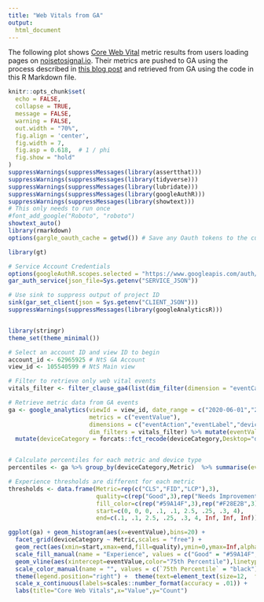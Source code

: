 ```yaml
---
title: "Web Vitals from GA"
output:
  html_document
---
```


The following plot shows [Core Web Vital](https://web.dev/vitals/) metric results from users loading pages on [noisetosignal.io](https://www.noisetosignal.io/). Their metrics are pushed to GA using the process described in [this blog post](https://www.noisetosignal.io/2020/05/add-web-vitals-to-google-analytics/) and retrieved from GA using the code in this R Markdown file.

```r

knitr::opts_chunk$set(
  echo = FALSE,
  collapse = TRUE,
  message = FALSE,
  warning = FALSE,
  out.width = "70%",
  fig.align = 'center',
  fig.width = 7,
  fig.asp = 0.618,  # 1 / phi
  fig.show = "hold"
)
suppressWarnings(suppressMessages(library(assertthat)))
suppressWarnings(suppressMessages(library(tidyverse)))
suppressWarnings(suppressMessages(library(lubridate)))
suppressWarnings(suppressMessages(library(googleAuthR)))
suppressWarnings(suppressMessages(library(showtext)))
# This only needs to run once
#font_add_google("Roboto", "roboto")
showtext_auto()
library(rmarkdown)
options(gargle_oauth_cache = getwd()) # Save any Oauth tokens to the current directory

library(gt)

# Service Account Credentials
options(googleAuthR.scopes.selected = "https://www.googleapis.com/auth/analytics.readonly")
gar_auth_service(json_file=Sys.getenv("SERVICE_JSON"))

# Use sink to suppress output of project ID
sink(gar_set_client(json = Sys.getenv("CLIENT_JSON")))
suppressWarnings(suppressMessages(library(googleAnalyticsR)))


library(stringr)
theme_set(theme_minimal())

# Select an account ID and view ID to begin
account_id <- 62965925 # NtS GA Account
view_id <- 105540599 # NtS Main view
```

```r

# Filter to retrieve only web vital events
vitals_filter <- filter_clause_ga4(list(dim_filter(dimension = "eventCategory",operator = "EXACT", expressions = "Web Vital Reporting")))

# Retrieve metric data from GA events
ga <- google_analytics(viewId = view_id, date_range = c("2020-06-01","2020-06-05"),
                       metrics = c("eventValue"),
                       dimensions = c("eventAction","eventLabel","deviceCategory"),
                       dim_filters = vitals_filter) %>% mutate(eventValue = eventValue / 1000.0) %>%
  mutate(deviceCategory = forcats::fct_recode(deviceCategory,Desktop="desktop",Mobile="mobile")) %>% rename(Metric=eventAction)


# Calculate percentiles for each metric and device type
percentiles <- ga %>% group_by(deviceCategory,Metric)  %>% summarise(eventValue = quantile(eventValue,.75))

# Experience thresholds are different for each metric
thresholds <- data.frame(Metric=rep(c("CLS","FID","LCP"),3), 
                         quality=c(rep("Good",3),rep("Needs Improvement",3),rep("Poor",3)),
                         fill_color=c(rep("#59A14F",3),rep("#F28E2B",3),rep("#E15759",3)),
                         start=c(0, 0, 0, .1, .1, 2.5, .25, .3, 4),
                         end=c(.1, .1, 2.5, .25, .3, 4, Inf, Inf, Inf))

ggplot(ga) + geom_histogram(aes(x=eventValue),bins=20) + 
  facet_grid(deviceCategory ~ Metric,scales = "free") +
  geom_rect(aes(xmin=start,xmax=end,fill=quality),ymin=0,ymax=Inf,alpha=.25,data=thresholds) + 
  scale_fill_manual(name = "Experience", values = c("Good" = "#59A14F","Needs Improvement"="#F28E2B","Poor"="#E15759")) +
  geom_vline(aes(xintercept=eventValue,color="75th Percentile"),linetype=3,size=1,data=percentiles) +
  scale_color_manual(name = "", values = c(`75th Percentile` = "black")) +
  theme(legend.position="right") +  theme(text=element_text(size=12,  family="roboto")) +
  scale_x_continuous(labels=scales::number_format(accuracy = .01)) + 
  labs(title="Core Web Vitals",x="Value",y="Count")

```

